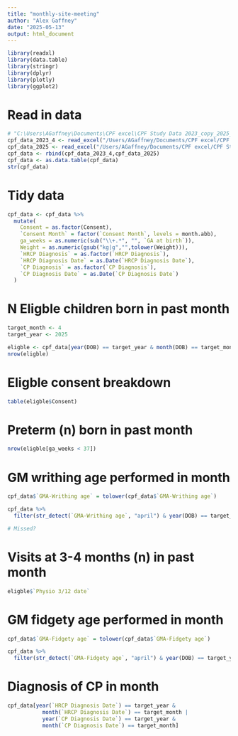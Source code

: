 ```yaml
---
title: "monthly-site-meeting"
author: "Alex Gaffney"
date: "2025-05-13"
output: html_document
---
```


```r
library(readxl)
library(data.table)
library(stringr)
library(dplyr)
library(plotly)
library(ggplot2)
```


# Read in data
```r
# "C:\Users\AGaffney\Documents\CPF excel\CPF Study Data 2023_copy_2025_May.xlsx"
cpf_data_2023_4 <- read_excel("/Users/AGaffney/Documents/CPF excel/CPF Study Data 2023_copy_2025_May.xlsx", sheet = "2023-24")
cpf_data_2025 <- read_excel("/Users/AGaffney/Documents/CPF excel/CPF Study Data 2023_copy_2025_May.xlsx", sheet = "2025")
cpf_data <- rbind(cpf_data_2023_4,cpf_data_2025)
cpf_data <- as.data.table(cpf_data)
str(cpf_data)
```


# Tidy data
```r
cpf_data <- cpf_data %>%
  mutate(
    Consent = as.factor(Consent),
    `Consent Month` = factor(`Consent Month`, levels = month.abb),
    ga_weeks = as.numeric(sub("\\+.*", "", `GA at birth`)),
    Weight = as.numeric(gsub("kg|g","",tolower(Weight))),
    `HRCP Diagnosis` = as.factor(`HRCP Diagnosis`),
    `HRCP Diagnosis Date` = as.Date(`HRCP Diagnosis Date`),
    `CP Diagnosis` = as.factor(`CP Diagnosis`),
    `CP Diagnosis Date` = as.Date(`CP Diagnosis Date`)
  )
```
# N Eligble children born in past month
```r
target_month <- 4
target_year <- 2025

eligble <- cpf_data[year(DOB) == target_year & month(DOB) == target_month]
nrow(eligble)

```
# Eligble consent breakdown
```r
table(eligble$Consent)
```

# Preterm (n) born in past month
```r
nrow(eligble[ga_weeks < 37])
```

# GM writhing age performed in month
```r
cpf_data$`GMA-Writhing age` = tolower(cpf_data$`GMA-Writhing age`)

cpf_data %>%
  filter(str_detect(`GMA-Writhing age`, "april") & year(DOB) == target_year) 

# Missed?
```
# Visits at 3-4 months (n) in past month
```r
eligble$`Physio 3/12 date`
```
# GM fidgety age performed in month
```r
cpf_data$`GMA-Fidgety age` = tolower(cpf_data$`GMA-Fidgety age`)

cpf_data %>%
  filter(str_detect(`GMA-Fidgety age`, "april") & year(DOB) == target_year) 

```
# Diagnosis of CP in month
```r
cpf_data[year(`HRCP Diagnosis Date`) == target_year &
           month(`HRCP Diagnosis Date`) == target_month |
           year(`CP Diagnosis Date`) == target_year &
           month(`CP Diagnosis Date`) == target_month]
```


```r

```


```r

```


```r

```
